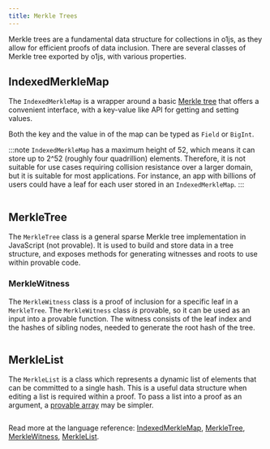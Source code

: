 ```yaml
---
title: Merkle Trees
---
```


Merkle trees are a fundamental data structure for collections in o1js, as they allow for efficient proofs of data inclusion.
There are several classes of Merkle tree exported by o1js, with various properties.

## IndexedMerkleMap

The `IndexedMerkleMap` is a wrapper around a basic [Merkle tree](/docs/basic-types/merkle-trees.mdx#MerkleTree) that offers a convenient
interface, with a key-value like API for getting and setting values.

Both the key and the value in of the map can be typed as `Field` or `BigInt`.  

:::note
`IndexedMerkleMap` has a maximum height of 52, which means it can store up to 2^52 (roughly four quadrillion) elements.  Therefore, it is not suitable for
use cases requiring collision resistance over a larger domain, but it is suitable for most applications.  For instance, an app with billions of users
could have a leaf for each user stored in an `IndexedMerkleMap`.
:::

```ts file=../snippets/merkle-trees/merkle-trees.ts start=start_indexed_merkle_map end=end_indexed_merkle_map
```

## MerkleTree

The `MerkleTree` class is a general sparse Merkle tree implementation in JavaScript (not provable).  It is used to build and store
data in a tree structure, and exposes methods for generating witnesses and roots to use within provable code.

### MerkleWitness

The `MerkleWitness` class is a proof of inclusion for a specific leaf in a `MerkleTree`.  The `MerkleWitness` class _is_ provable, so
it can be used as an input into a provable function.  The witness consists of the leaf index and the hashes of sibling nodes, needed
to generate the root hash of the tree.

```ts file=../snippets/merkle-trees/merkle-trees.ts start=start_merkle_tree end=end_merkle_tree
```

## MerkleList

The `MerkleList` is a class which represents a dynamic list of elements that can be committed to a single hash.  This is a useful
data structure when editing a list is required within a proof.  To pass a list into a proof as an argument, a 
[provable array](/docs/basic-types/arrays.mdx) may be simpler.

```ts file=../snippets/merkle-trees/merkle-trees.ts start=start_merkle_list end=end_merkle_list
```

Read more at the language reference: [IndexedMerkleMap](/docs/api-reference/namespaces/Experimental/functions/IndexedMerkleMap.mdx), [MerkleTree](/docs/api-reference/classes/MerkleTree.mdx), [MerkleWitness](/docs/api-reference/classes/BaseMerkleWitness.mdx), [MerkleList](/docs/api-reference/classes/MerkleList.mdx).
